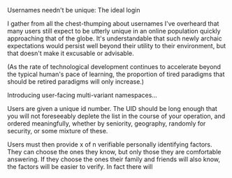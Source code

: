 Usernames needn't be unique: The ideal login

 I gather from all the chest-thumping about usernames I've overheard that many users still expect to be utterly unique in an online population quickly approaching that of the globe. It's understandable that such newly archaic expectations would persist well beyond their utility to their environment, but that doesn't make it excusable or advisable.
 
(As the rate of technological development continues to accelerate beyond the typical human's pace of learning, the proportion of tired paradigms that should be retired paradigms will only increase.)

Introducing user-facing multi-variant namespaces...

Users are given a unique id number. The UID should be long enough that you will not foreseeably deplete the list in the course of your operation, and ordered meaningfully, whether by seniority, geography, randomly for security, or some mixture of these.

Users must then provide x of n verifiable personally identifying factors.  They can choose the ones they know, but only those they are comfortable answering. If they choose the ones their family and friends will also know, the factors will be easier to verify.  In fact there will 